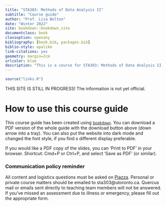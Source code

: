 ```yaml
--- 
title: "STA303: Methods of Data Analysis II"
subtitle: "Course guide"
author: "Prof. Liza Bolton"
date: "Winter 2022"
site: bookdown::bookdown_site
documentclass: book
classoption: openany
bibliography: [book.bib, packages.bib]
biblio-style: apalike
link-citations: yes
geometry: margin=2cm
urlcolor: blue
description: "This is a course for STA303: Methods of Data Analysis II at the University of Toronto"
---
```



```r
source("links.R")
```

THIS SITE IS STILL IN PROGRESS! The information is not yet official.

# How to use this course guide

This course guide has been created using [`bookdown`](https://bookdown.org/). You can download a PDF version of the whole guide with the download button above (down arrow into a tray). You can also put the website into dark mode and changed the font style, if you find s different display preferable. 


If you would like a PDF copy of the slides, you can 'Print to PDF' in your browser. Shortcut: Cmd+P or Ctrl+P, and select 'Save as PDF' (or similar). 


### Communication policy reminder

All content and logistics questions must be asked on [Piazza](`r piazza`). Personal or private course matters should be emailed to sta303@utoronto.ca. Quercus mail or emails sent directly to teaching team members will not be answered. If you've missed an assessment due to illness or emergency, please fill out the appropriate form.


